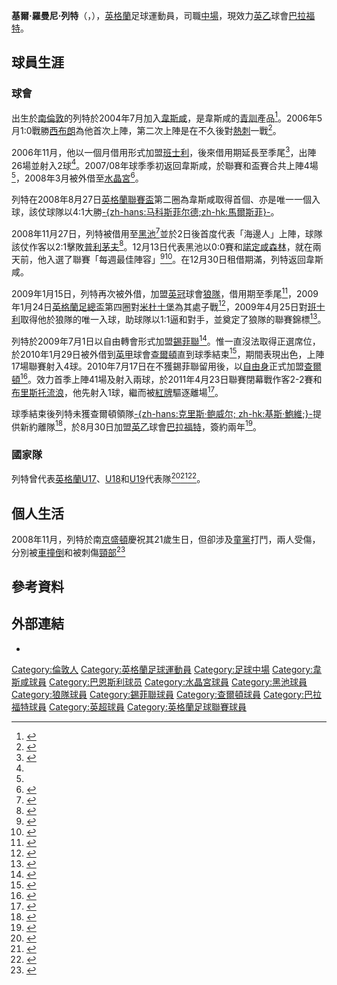 {{noteTA|G1=足球|G2=FAcup|G3=EPL
|T=zh-hans:凯尔·里德; zh-hk:基爾·列特;
|1=zh-hans:凯尔; zh-hk:基爾;
|2=zh-hans:里德; zh-hk:列特;
|3=zh-hans:布拉德福德城; zh-hk:巴拉福特;
}}
{{Infobox Football biography
| playername          = 基爾·列特<br>''Kyel Reid'' 
| image               = 
| fullname            = Kyel Romaine Reid
| height              = {{height|m=1.80}}
| dateofbirth         = {{Birth date and age|1987|11|26|df=y}}
| cityofbirth         = [[南倫敦|南倫敦]]
| countryofbirth      = [[英格蘭|英格蘭]]
| currentclub         = [[布拉德福德城足球俱乐部|巴拉福特]]
| clubnumber          = 32
| position            = [[翼鋒|翼鋒]]
| youthyears          = 
| youthclubs          = [[西汉姆联足球俱乐部|韋斯咸]]
| years               = 2005–2009<br />2006–2007<br />2008<br />2008<br />2009<br />2009–2010<br />2010<br />2010-2011<br />2011-
| clubs               = [[西汉姆联足球俱乐部|韋斯咸]]<br />→ [[巴恩斯利足球俱乐部|班士利]]<br />→ [[水晶宫足球俱乐部|水晶宮]]<br />→ [[黑池足球會|黑池]]<br />→ [[伍尔弗汉普顿流浪足球俱乐部|狼隊]]<br />[[谢菲尔德联足球俱乐部|錫菲聯]]<br />→ [[查尔顿竞技足球俱乐部|查爾頓]]<br />[[查尔顿竞技足球俱乐部|查爾頓]]<br />[[布拉德福德城足球俱乐部|巴拉福特]]
| caps(goals) = {{0}}3 (0)<br />26 (2)<br />{{0}}2 (0)<br />{{0}}7 (0)<br />{{0}}8 (1)<br />{{0}}7 (0)<br />17 (4)<br />32 (1)<br />{{0}}1 (0)
| nationalyears       = 2005<br>2006<br>2007
| nationalteam        = [[英格蘭17歲以下足球代表隊|英格蘭U17]]<br>[[英格蘭18歲以下足球代表隊|英格蘭U18]]<br>[[英格蘭19歲以下足球代表隊|英格蘭U19]]
| nationalcaps(goals) = 11 (0)<br /> 15 (1)<br /> 14 (1)
| pcupdate            = 2011年9月7日 (三) 14:21 (UTC)
| ntupdate            = 2010年8月6日 (五) 03:27 (UTC)
}}
'''基爾·羅曼尼·列特'''（{{lang-en|'''Kyel Romaine Reid'''}}，{{bd|1987年|11月26日}}），[[英格蘭|英格蘭]]足球運動員，司職[[中場|中場]]，現效力[[英乙|英乙]]球會[[布拉德福德城足球俱乐部|巴拉福特]]。

==球員生涯==
===球會===
出生於[[南倫敦|南倫敦]]的列特於2004年7月加入[[西汉姆联足球俱乐部|韋斯咸]]，是韋斯咸的[[青訓|青訓]]產品<ref name="whufc30141">{{cite news|title=Player Profiles: Kyel Reid |publisher=[[West_Ham_United_F.C.|West Ham United F.C.]] |url=http://www.whufc.com/page/PlayerProfilesDetail/0,,12562~30141,00.html |accessdate=2007-12-17 |deadurl=yes |archiveurl=https://web.archive.org/web/20071214161645/http://www.whufc.com/page/PlayerProfilesDetail/0%2C%2C12562~30141%2C00.html |archivedate=2007-12-14 }}</ref>。2006年5月1:0戰勝[[西布罗姆维奇足球俱乐部|西布朗]]為他首次上陣，第二次上陣是在不久後對[[托特纳姆热刺足球俱乐部|熱刺]]一戰<ref name=soccerbase>{{cite news | title =Kyel Reid | publisher =Soccerbase | url =http://www.soccerbase.com/players_details.sd?playerid=43694 | accessdate =2007-06-23 | archive-url =https://web.archive.org/web/20071001202156/http://www.soccerbase.com/players_details.sd?playerid=43694 | archive-date =2007-10-01 | dead-url =yes }}</ref>。

2006年11月，他以一個月借用形式加盟[[巴恩斯利足球俱乐部|班士利]]，後來借用期延長至季尾<ref name="bbc6203785">{{cite news | title =Reid extends Barnsley loan spell | publisher =[[BBC_Sport|BBC Sport]] | date =26 January 2007 | url =http://news.bbc.co.uk/sport1/hi/football/teams/b/barnsley/6203785.stm | accessdate =2007-06-23 | archive-date =2007-01-14 | archive-url =https://web.archive.org/web/20070114214218/http://news.bbc.co.uk/sport1/hi/football/teams/b/barnsley/6203785.stm | dead-url =no }}</ref>，出陣26場並射入2球<ref name=soccerbase/>。2007/08年球季季初返回韋斯咸，於聯賽和盃賽合共上陣4場<ref name=soccerbase/>，2008年3月被外借至[[水晶宫足球俱乐部|水晶宮]]<ref name="bbc7316307">{{cite news | title =Palace sign Premier League trio | publisher =''[[BBC_Sport|BBC Sport]]'' | date =27 March 2008 | url =http://news.bbc.co.uk/sport1/hi/football/teams/c/crystal_palace/7316307.stm | accessdate =2007-06-23 | archive-date =2008-03-28 | archive-url =https://web.archive.org/web/20080328235112/http://news.bbc.co.uk/sport1/hi/football/teams/c/crystal_palace/7316307.stm | dead-url =no }}</ref>。

列特在2008年8月27日[[英格蘭聯賽盃|英格蘭聯賽盃]]第二圈為韋斯咸取得首個、亦是唯一一個入球，該仗球隊以4:1大勝[[马科斯菲尔德足球俱乐部|-{zh-hans:马科斯菲尔德;zh-hk:馬爾斯菲}-]]。

2008年11月27日，列特被借用至[[黑池足球會|黑池]]<ref name="whufc1468290">
{{cite news|title=Reid ready to shine |date=27 November 2008 |publisher=West Ham United F.C. |url=http://www.whufc.com/page/PlayerProfilesDetail/0,,12562~30141,00.html |accessdate=2008-11-29 |deadurl=yes |archiveurl=https://web.archive.org/web/20081115110331/http://www.whufc.com/page/PlayerProfilesDetail/0%2C%2C12562~30141%2C00.html |archivedate=2008-11-15}}</ref>並於2日後首度代表「海邊人」上陣，球隊該仗作客以2:1擊敗[[普利茅斯足球俱乐部|普利茅夫]]<ref name="BFC44288">{{cite news|title=Match Report Plymouth vs Blackpool |publisher=[[黑池足球會|黑池足球會]] |date=29 November 2008 |url=http://www.blackpoolfc.premiumtv.co.uk/page/MatchReport/0,,10432~44288,00.html |accessdate=2008-11-29 |deadurl=yes |archiveurl=https://web.archive.org/web/20120314043718/http://www.blackpoolfc.co.uk/page/MatchReport/0%2C%2C10432~44288%2C00.html |archivedate=2012-03-14}}</ref>。12月13日代表黑池以0:0賽和[[诺丁汉森林足球俱乐部|諾定咸森林]]，就在兩天前，他入選了聯賽「每週最佳陣容」<ref name="BFC1381692">{{cite news|title="Reidy" named in team of the week |publisher=[[Blackpool_F.C.|Blackpool F.C.]] |date=15 December 2008 |url=http://www.blackpoolfc.premiumtv.co.uk/page/NewsDetail/0,,10432~1381692,00.html |accessdate=2008-12-15 |deadurl=yes |archiveurl=https://web.archive.org/web/20081211073204/http://www.blackpoolfc.co.uk/page/NewsDetail/0%2C%2C10432~1381692%2C00.html |archivedate=2008-12-11}}</ref><ref name="fl141026">{{cite news|url=http://www.football-league.co.uk/staticFiles/c3/28/0,,10794~141507,00.pdf |title=Team Of The Week (15/12/2008) |date=15 December 2008 |publisher=The Football League |format=[[Portable_Document_Format|PDF]] |accessdate=2008-12-15 |deadurl=yes |archiveurl=https://web.archive.org/web/20120908060342/http://www.football-league.co.uk/staticFiles/c3/28/0%2C%2C10794~141507%2C00.pdf |archivedate=2012-09-08}}</ref>。在12月30日租借期滿，列特返回韋斯咸。

2009年1月15日，列特再次被外借，加盟[[英冠|英冠]]球會[[伍尔弗汉普顿流浪足球俱乐部|狼隊]]，借用期至季尾<ref>{{Cite web |url=http://www.expressandstar.com/2009/01/15/wolves-snap-up-west-ham-winger/ |title=Wolves snap up West Ham winger |accessdate=2009-08-06 |archive-date=2009-09-07 |archive-url=https://web.archive.org/web/20090907045320/http://www.expressandstar.com/2009/01/15/wolves-snap-up-west-ham-winger/ |dead-url=no }}</ref>，2009年1月24日[[英格蘭足總盃|英格蘭足總盃]]第四圈對[[米德尔斯堡足球俱乐部|米杜士堡]]為其處子戰<ref>{{Cite web |url=http://news.bbc.co.uk/sport1/hi/football/fa_cup/7842825.stm |title=Wolves 1-2 Middlesbrough |accessdate=2009-08-06 |archive-date=2009-01-26 |archive-url=https://web.archive.org/web/20090126032116/http://news.bbc.co.uk/sport1/hi/football/fa_cup/7842825.stm |dead-url=no }}</ref>，2009年4月25日對[[班士利|班士利]]取得他於狼隊的唯一入球，助球隊以1:1逼和對手，並奠定了狼隊的聯賽錦標<ref>{{Cite web |url=http://news.bbc.co.uk/sport1/hi/football/eng_div_1/8001872.stm |title=Barnsley 1-1 Wolverhampton |accessdate=2009-08-06 |archive-date=2017-08-27 |archive-url=https://web.archive.org/web/20170827220527/http://news.bbc.co.uk/sport1/hi/football/eng_div_1/8001872.stm |dead-url=no }}</ref>。

列特於2009年7月1日以自由轉會形式加盟[[谢菲尔德联足球俱乐部|錫菲聯]]<ref name="blades switch">{{Cite web
 |url=http://www.sufc.co.uk/page/NewsDetail/0,,10418~1710728,00.html 
 |title=Reid completes Blades move 
 |accessdate=2009-07-01 
 |publisher=sufc.co.uk 
 |date=2009-07-01 
 |deadurl=yes 
 |archiveurl=https://web.archive.org/web/20090704102306/http://www.sufc.co.uk/page/NewsDetail/0%2C%2C10418~1710728%2C00.html 
 |archivedate=2009-07-04 
}}</ref>。惟一直沒法取得正選席位，於2010年1月29日被外借到[[英甲|英甲]]球會[[查尔顿竞技足球俱乐部|查爾頓]]直到球季結束<ref>{{cite news |language=en |url=http://www.skysports.com/story/0,19528,12875_5894389,00.html |title=Addicks snap up Reid |publisher=Sky Sports |date=2010-01-29 |accessdate=2010-01-30 |archive-date=2010-02-01 |archive-url=https://web.archive.org/web/20100201122259/http://www.skysports.com/story/0,19528,12875_5894389,00.html |dead-url=no }}</ref>，期間表現出色，上陣17場聯賽射入4球。2010年7月17日在不獲錫菲聯留用後，以[[自由球員|自由身]]正式加盟[[查尔顿竞技足球俱乐部|查爾頓]]<ref>{{cite news |language=en |url=http://www.skysports.com/story/0,19528,11684_6267312,00.html |title=Addicks bring in Reid |publisher=Sky Sports |date=2010-07-17 |accessdate=2010-08-06 |archive-date=2010-08-11 |archive-url=https://web.archive.org/web/20100811044847/http://www.skysports.com/story/0,19528,11684_6267312,00.html |dead-url=no }}</ref>。效力首季上陣41場及射入兩球，於2011年4月23日聯賽閉幕戰作客2-2賽和[[布里斯托尔流浪者足球俱乐部|布里斯托流浪]]，他先射入1球，繼而被[[紅牌|紅牌]]驅逐離場<ref>{{cite news |language=en |url=http://news.bbc.co.uk/sport2/hi/football/13103003.stm |title=Bristol Rovers 2-2 Charlton |publisher=''[[BBC_Sport|BBC Sport]]'' |date=2011-04-23 |accessdate=2011-09-07 |archive-date=2011-04-27 |archive-url=https://web.archive.org/web/20110427201255/http://news.bbc.co.uk/sport2/hi/football/13103003.stm |dead-url=no }}</ref>。

球季結束後列特未獲查爾頓領隊[[克里斯·鲍威尔|-{zh-hans:克里斯·鲍威尔; zh-hk:基斯·鮑維;}-]]提供新約離隊<ref>{{cite news |language=en |url=http://www.southlondonpress.co.uk/Sport.cfm?id=16594&headline=Exclusive:%20Kyel%20Reid%20released%20by%20Addicks |title=Exclusive: Kyel Reid released by Addicks |publisher=southlondonpress.co.uk |date=2011-05-10 |accessdate=2011-09-07 |deadurl=yes |archiveurl=https://web.archive.org/web/20111004014912/http://www.southlondonpress.co.uk/Sport.cfm?id=16594&headline=Exclusive%3A%20Kyel%20Reid%20released%20by%20Addicks |archivedate=2011-10-04 }}</ref>，於8月30日加盟[[英乙|英乙]]球會[[布拉德福德城足球俱乐部|巴拉福特]]，簽約兩年<ref>{{cite news |language=en |url=http://news.bbc.co.uk/sport2/hi/football/14713771.stm |title=New Bradford manager Phil Parkinson signs Kyel Reid |publisher=''[[BBC_Sport|BBC Sport]]'' |date=2011-08-30 |accessdate=2011-09-07 |archive-date=2011-09-11 |archive-url=https://web.archive.org/web/20110911125458/http://news.bbc.co.uk/sport2/hi/football/14713771.stm |dead-url=no }}</ref>。

===國家隊===
列特曾代表[[英格蘭17歲以下足球代表隊|英格蘭U17]]、[[英格蘭18歲以下足球代表隊|U18]]和[[英格蘭19歲以下足球代表隊|U19]]代表隊<ref name="fa0405">{{cite news | last =Wright | first =James | title =Penalty agony for England | publisher =[[The_Football_Association|The Football Association]] | date =12 May 2004 | url =http://www.thefa.com/England/U17s/NewsAndFeatures/Postings/2004/05/EngU17_vSpa_Report.htm | accessdate =2007-06-23 | archive-date =2007-10-29 | archive-url =https://archive.is/20071029051823/http://www.thefa.com/England/U17s/NewsAndFeatures/Postings/2004/05/EngU17_vSpa_Report.htm | dead-url =no }}</ref><ref name="a0605">{{cite news | last = | first = | title =Lions frustrated by Norway | publisher =[[The_Football_Association|The Football Association]] | date =10 June 2005 | url =http://www.thefa.com/England/U18s/NewsAndFeatures/Postings/2005/06/EngU18_vNorway_June05.htm | accessdate =2007-06-23 | archive-date =2006-03-26 | archive-url =https://archive.is/20060326163246/http://www.thefa.com/England/U18s/NewsAndFeatures/Postings/2005/06/EngU18_vNorway_June05.htm | dead-url =no }}</ref><ref name="a0905">{{cite news | last =Hetherington | first =Clive | title =Young Lions' winning start | publisher =[[The_Football_Association|The Football Association]] | date =6 September 2005-09-06 | url =http://www.thefa.com/England/U19s/NewsAndFeatures/Postings/2005/09 | accessdate =2007-06-23 | archive-date =2007-10-29 | archive-url =https://archive.is/20071029052657/http://www.thefa.com/England/U19s/NewsAndFeatures/Postings/2005/09 | dead-url =no }}</ref>。

==個人生活==
2008年11月，列特於南[[京盛頓|京盛頓]]慶祝其21歲生日，但卻涉及[[童黨|童黨]]打鬥，兩人受傷，分別被[[撞車|車撞倒]]和被刺傷[[頸部|頸部]]<ref>{{Cite web |url=http://www.mirror.co.uk/sport/football/2008/12/16/man-knifed-after-birthday-party-for-west-ham-star-kyel-reid-115875-20973958/ |title=存档副本 |accessdate=2009-08-06 |archive-date=2009-06-04 |archive-url=https://web.archive.org/web/20090604194842/http://www.mirror.co.uk/sport/football/2008/12/16/man-knifed-after-birthday-party-for-west-ham-star-kyel-reid-115875-20973958/ |dead-url=no }}</ref>

==參考資料==
{{reflist|2}}

==外部連結==
*{{soccerbase|id=43694|name=基爾·列特}}

{{DEFAULTSORT:Reid, Kyel}}
[[Category:倫敦人|Category:倫敦人]]
[[Category:英格蘭足球運動員|Category:英格蘭足球運動員]]
[[Category:足球中場|Category:足球中場]]
[[Category:韋斯咸球員|Category:韋斯咸球員]]
[[Category:巴恩斯利球员|Category:巴恩斯利球员]]
[[Category:水晶宮球員|Category:水晶宮球員]]
[[Category:黑池球員|Category:黑池球員]]
[[Category:狼隊球員|Category:狼隊球員]]
[[Category:錫菲聯球員|Category:錫菲聯球員]]
[[Category:查爾頓球員|Category:查爾頓球員]]
[[Category:巴拉福特球員|Category:巴拉福特球員]]
[[Category:英超球員|Category:英超球員]]
[[Category:英格蘭足球聯賽球員|Category:英格蘭足球聯賽球員]]